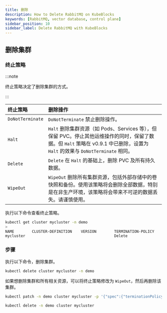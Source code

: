 ```yaml
---
title: 删除
description: How to Delete RabbitMQ on KubeBlocks
keywords: [RabbitMQ, vector database, control plane]
sidebar_position: 10
sidebar_label: Delete RabbitMQ with KubeBlocks
---
```



## 删除集群

### 终止策略

:::note

终止策略决定了删除集群的方式。

:::

| **终止策略** | **删除操作**                                                                     |
|:----------------------|:-------------------------------------------------------------------------------------------|
| `DoNotTerminate`      | `DoNotTerminate` 禁止删除操作。                                                  |
| `Halt`                | `Halt` 删除集群资源（如 Pods、Services 等），但保留 PVC。停止其他运维操作的同时，保留了数据。但 `Halt` 策略在 v0.9.1 中已删除，设置为 `Halt` 的效果与 `DoNotTerminate` 相同。  |
| `Delete`              | `Delete` 在 `Halt` 的基础上，删除 PVC 及所有持久数据。                              |
| `WipeOut`             | `WipeOut`  删除所有集群资源，包括外部存储中的卷快照和备份。使用该策略将会删除全部数据，特别是在非生产环境，该策略将会带来不可逆的数据丢失。请谨慎使用。   |

执行以下命令查看终止策略。

```bash
kubectl get cluster mycluster -n demo
>
NAME        CLUSTER-DEFINITION    VERSION        TERMINATION-POLICY     STATUS    AGE
mycluster                                        Delete                 Running   47m
```

### 步骤

执行以下命令，删除集群。

```bash
kubectl delete cluster mycluster -n demo
```

如果想删除集群和所有相关资源，可以将终止策略修改为 `WipeOut`，然后再删除该集群。

```bash
kubectl patch -n demo cluster mycluster -p '{"spec":{"terminationPolicy":"WipeOut"}}' --type="merge"

kubectl delete -n demo cluster mycluster
```
